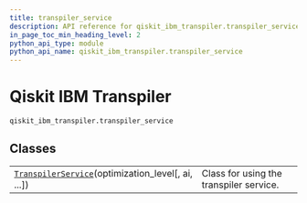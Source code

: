 ```yaml
---
title: transpiler_service
description: API reference for qiskit_ibm_transpiler.transpiler_service
in_page_toc_min_heading_level: 2
python_api_type: module
python_api_name: qiskit_ibm_transpiler.transpiler_service
---
```


<span id="qiskit-ibm-transpiler-qiskit-ibm-transpiler-transpiler-service" />

<span id="module-qiskit_ibm_transpiler.transpiler_service" />

# Qiskit IBM Transpiler

`qiskit_ibm_transpiler.transpiler_service`

## Classes

|                                                                                                                                                                                 |                                         |
| ------------------------------------------------------------------------------------------------------------------------------------------------------------------------------- | --------------------------------------- |
| [`TranspilerService`](qiskit_ibm_transpiler.transpiler_service.TranspilerService "qiskit_ibm_transpiler.transpiler_service.TranspilerService")(optimization\_level\[, ai, ...]) | Class for using the transpiler service. |


